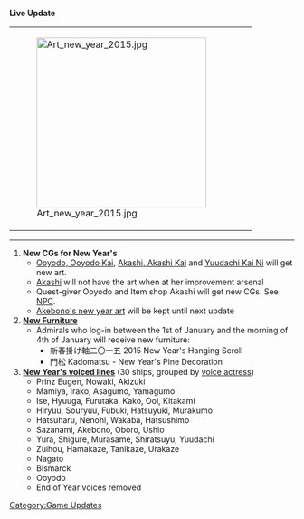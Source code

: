 '''Live Update'''

{|
|-
|[[File:Art_new_year_2015.jpg|300px]]
|
|
|}
<hr />
# '''New CGs for New Year's'''
#* [[Ooyodo/Gallery|Ooyodo, Ooyodo Kai]], [[Akashi/Gallery|Akashi, Akashi Kai]] and [[Yuudachi/Gallery|Yuudachi Kai Ni]] will get new art.
#* [[Akashi]] will not have the art when at her improvement arsenal
#* Quest-giver Ooyodo and Item shop Akashi will get new CGs. See [[NPC#Event_CG|NPC]].
#* [[Akebono/Gallery|Akebono's new year art]] will be kept until next update
# '''[[Furniture|New Furniture]]'''
#* Admirals who log-in between the 1st of January and the morning of 4th of January will receive new furniture:
#** 新春掛け軸二〇一五 2015 New Year's Hanging Scroll
#** 門松 Kadomatsu - New Year's Pine Decoration
# '''[[2015 New Year Voice Lines|New Year's voiced lines]]''' (30 ships, grouped by [[Glossary#List of_vessels_by_Japanese_voice_actresses|voice actress]])
#* Prinz Eugen, Nowaki, Akizuki
#* Mamiya, Irako, Asagumo, Yamagumo
#* Ise, Hyuuga, Furutaka, Kako, Ooi, Kitakami
#* Hiryuu, Souryuu, Fubuki, Hatsuyuki, Murakumo
#* Hatsuharu, Nenohi, Wakaba, Hatsushimo
#* Sazanami, Akebono, Oboro, Ushio
#* Yura, Shigure, Murasame, Shiratsuyu, Yuudachi
#* Zuihou, Hamakaze, Tanikaze, Urakaze
#* Nagato
#* Bismarck
#* Ooyodo
#* End of Year voices removed

[[Category:Game Updates]]